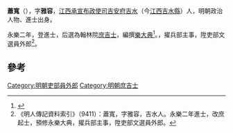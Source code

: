 '''蕭寬'''（{{bd|？||？||}}），字'''雅容'''，[[江西承宣布政使司|江西承宣布政使司]][[吉安府|吉安府]][[吉水|吉水]]（今[[江西|江西]][[吉水縣|吉水縣]]）人，明朝政治人物、進士出身。

永樂二年，登進士，后選為翰林院[[庶吉士|庶吉士]]，編撰[[樂大典|樂大典]]<ref>{{Cite book|title=翰林与明代政治 A RESEARCH ON HANLIN AND ITS POLITICAL ROLE IN THE MING DYNASTY|last=包诗卿著|first=|publisher=上海：上海古籍出版社|year=2015.07|isbn=978-7-5325-7636-4|location=|pages=189-192}}</ref>。，擢兵部主事，陞吏部文選員外郎<ref>《明人傳記資料索引》（9411）：蕭寬，字雅容，吉水人。永樂二年進士，改庶起士，預修永樂大典，擢兵部主事，陞吏部文選員外郎。</ref>。

==參考==
{{reflist}}
{{明朝人物小作品}}
{{永樂二年甲申科殿試金榜}}
[[Category:明朝吏部員外郎|Category:明朝吏部員外郎]]
[[Category:明朝庶吉士|Category:明朝庶吉士]]